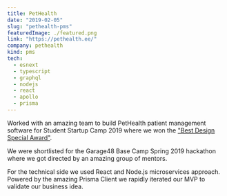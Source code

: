 ```yaml
---
title: PetHealth
date: "2019-02-05"
slug: "pethealth-pms"
featuredImage: ./featured.png
link: "https://pethealth.ee/"
company: pethealth
kind: pms
tech:
  - esnext
  - typescript
  - graphql
  - nodejs
  - react
  - apollo
  - prisma
---
```


Worked with an amazing team to build PetHealth patient management software for Student Startup Camp 2019 where we won the ["Best Design Special Award"](http://ideelabor.ut.ee/news/student-startup-camp-2019-winners-are-here).

We were shortlisted for the Garage48 Base Camp Spring 2019 hackathon where we got directed by an amazing group of mentors.

For the technical side we used React and Node.js microservices approach. Powered by the amazing Prisma Client we rapidly iterated our MVP to validate our business idea.
